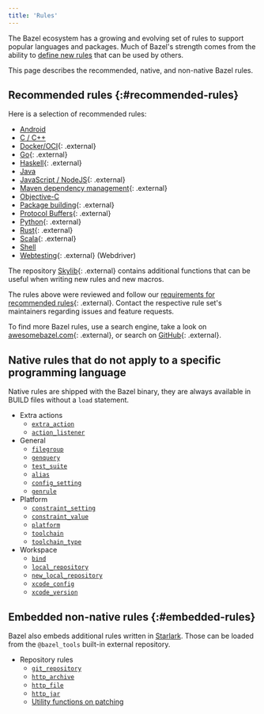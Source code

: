 ```yaml
---
title: 'Rules'
---
```


The Bazel ecosystem has a growing and evolving set of rules to support popular
languages and packages. Much of Bazel's strength comes from the ability to
[define new rules](/extending/concepts) that can be used by others.

This page describes the recommended, native, and non-native Bazel rules.

## Recommended rules {:#recommended-rules}

Here is a selection of recommended rules:

* [Android](/docs/bazel-and-android)
* [C / C++](/docs/bazel-and-cpp)
* [Docker/OCI](https://github.com/bazel-contrib/rules_oci){: .external}
* [Go](https://github.com/bazelbuild/rules_go){: .external}
* [Haskell](https://github.com/tweag/rules_haskell){: .external}
* [Java](/docs/bazel-and-java)
* [JavaScript / NodeJS](https://github.com/bazelbuild/rules_nodejs){: .external}
* [Maven dependency management](https://github.com/bazelbuild/rules_jvm_external){: .external}
* [Objective-C](/docs/bazel-and-apple)
* [Package building](https://github.com/bazelbuild/rules_pkg){: .external}
* [Protocol Buffers](https://github.com/bazelbuild/rules_proto#protobuf-rules-for-bazel){: .external}
* [Python](https://github.com/bazelbuild/rules_python){: .external}
* [Rust](https://github.com/bazelbuild/rules_rust){: .external}
* [Scala](https://github.com/bazelbuild/rules_scala){: .external}
* [Shell](/reference/be/shell)
* [Webtesting](https://github.com/bazelbuild/rules_webtesting){: .external} (Webdriver)

The repository [Skylib](https://github.com/bazelbuild/bazel-skylib){: .external} contains
additional functions that can be useful when writing new rules and new
macros.

The rules above were reviewed and follow our
[requirements for recommended rules](/community/recommended-rules){: .external}.
Contact the respective rule set's maintainers regarding issues and feature
requests.

To find more Bazel rules, use a search engine, take a look on
[awesomebazel.com](https://awesomebazel.com/){: .external}, or search on
[GitHub](https://github.com/search?o=desc&q=bazel+rules&s=stars&type=Repositories){: .external}.

## Native rules that do not apply to a specific programming language

Native rules are shipped with the Bazel binary, they are always available in
BUILD files without a `load` statement.

* Extra actions
  - [`extra_action`](/reference/be/extra-actions#extra_action)
  - [`action_listener`](/reference/be/extra-actions#action_listener)
* General
  - [`filegroup`](/reference/be/general#filegroup)
  - [`genquery`](/reference/be/general#genquery)
  - [`test_suite`](/reference/be/general#test_suite)
  - [`alias`](/reference/be/general#alias)
  - [`config_setting`](/reference/be/general#config_setting)
  - [`genrule`](/reference/be/general#genrule)
* Platform
  - [`constraint_setting`](/reference/be/platforms-and-toolchains#constraint_setting)
  - [`constraint_value`](/reference/be/platforms-and-toolchains#constraint_value)
  - [`platform`](/reference/be/platforms-and-toolchains#platform)
  - [`toolchain`](/reference/be/platforms-and-toolchains#toolchain)
  - [`toolchain_type`](/reference/be/platforms-and-toolchains#toolchain_type)
* Workspace
  - [`bind`](/reference/be/workspace#bind)
  - [`local_repository`](/reference/be/workspace#local_repository)
  - [`new_local_repository`](/reference/be/workspace#new_local_repository)
  - [`xcode_config`](/reference/be/objective-c#xcode_config)
  - [`xcode_version`](/reference/be/objective-c#xcode_version)

## Embedded non-native rules {:#embedded-rules}

Bazel also embeds additional rules written in [Starlark](/rules/language). Those can be loaded from
the `@bazel_tools` built-in external repository.

* Repository rules
  - [`git_repository`](/rules/lib/repo/git#git_repository)
  - [`http_archive`](/rules/lib/repo/http#http_archive)
  - [`http_file`](/rules/lib/repo/http#http_archive)
  - [`http_jar`](/rules/lib/repo/http#http_jar)
  - [Utility functions on patching](/rules/lib/repo/utils)
